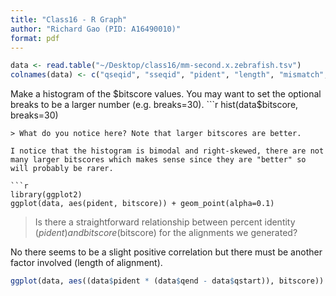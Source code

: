 ```yaml
---
title: "Class16 - R Graph"
author: "Richard Gao (PID: A16490010)"
format: pdf
---
```


```r
data <- read.table("~/Desktop/class16/mm-second.x.zebrafish.tsv")
colnames(data) <- c("qseqid", "sseqid", "pident", "length", "mismatch", "gapopen", "qstart", "qend", "sstart", "send", "evalue", "bitscore")
```

Make a histogram of the $bitscore values. You may want to set the optional breaks to be a larger number (e.g. breaks=30).
```r
hist(data$bitscore, breaks=30)
```
> What do you notice here? Note that larger bitscores are better.

I notice that the histogram is bimodal and right-skewed, there are not many larger bitscores which makes sense since they are "better" so will probably be rarer.

```r
library(ggplot2)
ggplot(data, aes(pident, bitscore)) + geom_point(alpha=0.1) 
```
> Is there a straightforward relationship between percent identity ($pident) and bitscore ($bitscore) for the alignments we generated?

No there seems to be a slight positive correlation but there must be another factor involved (length of alignment).


```r
ggplot(data, aes((data$pident * (data$qend - data$qstart)), bitscore)) + geom_point(alpha=0.1) + geom_smooth()
```


